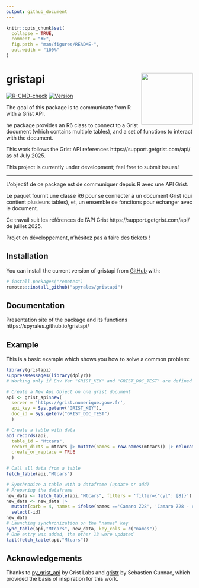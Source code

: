 ```yaml
---
output: github_document
---
```


<!-- README.md is generated from README.Rmd. Please edit that file -->

```r
knitr::opts_chunk$set(
  collapse = TRUE,
  comment = "#>",
  fig.path = "man/figures/README-",
  out.width = "100%"
)
```

# gristapi <img src='man/figures/gristapi_logo.png' align="right" width="139px" />

<!-- badges: start -->
[![R-CMD-check](https://github.com/spyrales/gristapi/actions/workflows/R-CMD-check.yaml/badge.svg)](https://github.com/spyrales/gristapi/actions/workflows/R-CMD-check.yaml)
[![Version](https://img.shields.io/github/r-package/v/spyrales/gristapi)](https://github.com/spyrales/gristapi/blob/main/DESCRIPTION)
<!-- badges: end -->

The goal of this package is to communicate from R with a Grist API.

he package provides an R6 class to connect to a Grist document (which contains multiple tables), and a set of functions to interact with the document.

This work follows the Grist API references https://support.getgrist.com/api/ as of July 2025.

This project is currently under development; feel free to submit issues!

---

L’objectif de ce package est de communiquer depuis R avec une API Grist.

Le paquet fournit une classe R6 pour se connecter à un document Grist (qui contient plusieurs tables), et, un ensemble de fonctions pour échanger avec le document.

Ce travail suit les références de l’API Grist https://support.getgrist.com/api/ de juillet 2025.

Projet en développement, n’hésitez pas à faire des tickets !

## Installation

You can install the current version of gristapi from [GitHub](https://github.com/) with:

``` r
# install.packages("remotes")
remotes::install_github("spyrales/gristapi")
```

## Documentation

Presentation site of the package and its functions https://spyrales.github.io/gristapi/ 

## Example

This is a basic example which shows you how to solve a common problem:

```r
library(gristapi)
suppressMessages(library(dplyr))
# Working only if Env Var "GRIST_KEY" and "GRIST_DOC_TEST" are defined

# Create a New Api Object on one grist document
api <- grist_api$new(
  server = 'https://grist.numerique.gouv.fr', 
  api_key = Sys.getenv("GRIST_KEY"), 
  doc_id = Sys.getenv("GRIST_DOC_TEST")
  )

# Create a table with data
add_records(api,
  table_id = "Mtcars",
  record_dicts = mtcars |> mutate(names = row.names(mtcars)) |> relocate(names),
  create_or_replace = TRUE
  )

# Call all data from a table
fetch_table(api,"Mtcars")

# Synchronize a table with a dataframe (update or add)
# Preparing the dataframe
new_data <- fetch_table(api,"Mtcars", filters = 'filter={"cyl": [8]}')
new_data <- new_data |> 
  mutate(carb = 4, names = ifelse(names =='Camaro Z28', 'Camaro Z28 - custom', names)) |> 
  select(-id)
new_data
# Launching synchronization on the "names" key
sync_table(api,"Mtcars", new_data, key_cols = c("names"))
# One entry was added, the other 13 were updated
tail(fetch_table(api,"Mtcars"))
```

## Acknowledgements
Thanks to [py_grist_api](https://github.com/gristlabs/py_grist_api) by Grist Labs and  [gristr](https://forge.ird.fr/phim/cunnac/gristr) by Sebastien Cunnac, which provided the basis of inspiration for this work.
